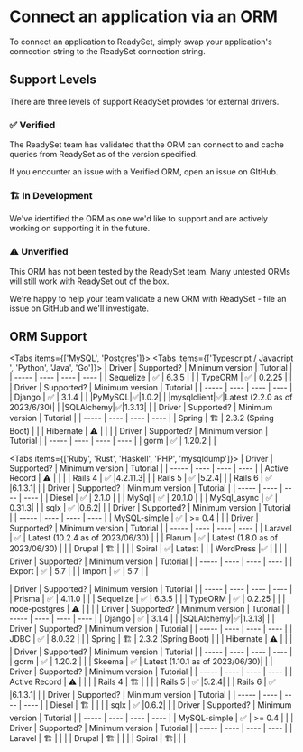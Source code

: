 
# Connect an application via an ORM
To connect an application to ReadySet, simply swap your application's connection string to the ReadySet connection string.

## Support Levels 
There are three levels of support ReadySet provides for external drivers.

### ✅ Verified

The ReadySet team has validated that the ORM can connect to and cache queries from ReadySet as of the version specified.

If you encounter an issue with a Verified ORM, open an issue on GItHub.

### 🏗️ In Development

We've identified the ORM as one we'd like to support and are actively working on supporting it in the future.

### ⚠️ Unverified

This ORM has not been tested by the ReadySet team. Many untested ORMs will still work with ReadySet out of the box.

We're happy to help your team validate a new ORM with ReadySet - file an issue on GitHub and we'll investigate.

## ORM Support
<Tabs items={['MySQL', 'Postgres']}>
<Tab>
<Tabs items={['Typescript / Javacript ', 'Python', 'Java', 'Go']}>
<Tab>
| Driver   | Supported? | Minimum version | Tutorial | 
| ----- | ---- | ---- | ---- |
| Sequelize | ✅ |  6.3.5 | |
| TypeORM | ✅ | 0.2.25 | |
</Tab>
<Tab>
| Driver   | Supported? | Minimum version | Tutorial | 
| ----- | ---- | ---- | ---- |
| Django  | ✅ | 3.1.4 | |
|PyMySQL|✅|1.0.2| |
|mysqlclient|✅|Latest (2.2.0 as of 2023/6/30)| |
|SQLAlchemy|✅|1.3.13| |
</Tab>
<Tab>
| Driver   | Supported? | Minimum version | Tutorial | 
| ----- | ---- | ---- | ---- |
| Spring | 🏗️ | 2.3.2 (Spring Boot) | |
| Hibernate  |  ⚠️   |   | |
</Tab>
<Tab>
| Driver   | Supported? | Minimum version | Tutorial | 
| ----- | ---- | ---- | ---- |
| gorm  |  ✅ | 1.20.2 | |
</Tab>
</Tabs>

<Tabs items={['Ruby', 'Rust', 'Haskell', 'PHP', 'mysqldump']}>
<Tab>
| Driver   | Supported? | Minimum version | Tutorial | 
| ----- | ---- | ---- | ---- |
| Active Record |  ⚠️  |    | |
| Rails 4 | ✅ |4.2.11.3| |
| Rails 5 | ✅ |5.2.4| |
| Rails 6 | ✅ |6.1.3.1| |
</Tab>
<Tab>
| Driver   | Supported? | Minimum version | Tutorial | 
| ----- | ---- | ---- | ---- |
| Diesel |  ✅   | 2.1.0 | |
| MySql | ✅ | 20.1.0  | |
| MySql_async | ✅ | 0.31.3| |
| sqlx | ✅ |0.6.2| |
</Tab>
<Tab>
| Driver   | Supported? | Minimum version | Tutorial | 
| ----- | ---- | ---- | ---- |
| MySQL-simple |  ✅  | >= 0.4 | |
</Tab>
<Tab>
| Driver   | Supported? | Minimum version | Tutorial | 
| ----- | ---- | ---- | ---- |
| Laravel |  ✅  | Latest (10.2.4 as of 2023/06/30) | |
| Flarum |  ✅  | Latest (1.8.0 as of 2023/06/30) | |
| Drupal |  🏗️  | | |
| Spiral | ✅| Latest | |
| WordPress |✅ | | |
</Tab>
<Tab>
| Driver   | Supported? | Minimum version | Tutorial | 
| ----- | ---- | ---- | ---- |
| Export | ✅ |   5.7 | |
| Import | ✅ |   5.7 | |
</Tab>
</Tabs>
</Tab>

<Tab>
<Tabs items={['Typescript / Javacript ', 'Python', 'Java', 'Go']}>
<Tab>
| Driver   | Supported? | Minimum version | Tutorial | 
| ----- | ---- | ---- | ---- |
| Prisma  | ✅ |   4.11.0 | |
| Sequelize | ✅ |  6.3.5 | |
| TypeORM | ✅ | 0.2.25 | |
| node-postgres | ⚠️ | | |
</Tab>
<Tab>
| Driver   | Supported? | Minimum version | Tutorial | 
| ----- | ---- | ---- | ---- |
| Django  | ✅ | 3.1.4 | |
|SQLAlchemy|✅|1.3.13| |
</Tab>
<Tab>
| Driver   | Supported? | Minimum version | Tutorial | 
| ----- | ---- | ---- | ---- |
| JDBC  |  ✅  |  8.0.32  | |
| Spring | 🏗️ | 2.3.2 (Spring Boot) | |
| Hibernate  |  ⚠️   |   | |
</Tab>
<Tab>
| Driver   | Supported? | Minimum version | Tutorial | 
| ----- | ---- | ---- | ---- |
| gorm  |  ✅ | 1.20.2 | |
| Skeema | ✅ | Latest (1.10.1 as of 2023/06/30)| |
</Tab>
</Tabs>
<Tabs items={['Ruby', 'Rust', 'Haskell', 'PHP']}>
<Tab>
| Driver   | Supported? | Minimum version | Tutorial | 
| ----- | ---- | ---- | ---- |
| Active Record |  ⚠️  |    | |
| Rails 4 | 🏗️ | | |
| Rails 5 | ✅ |5.2.4| |
| Rails 6 | ✅ |6.1.3.1| |
</Tab>
<Tab>
| Driver   | Supported? | Minimum version | Tutorial | 
| ----- | ---- | ---- | ---- |
| Diesel |  🏗️   |  | |
| sqlx | ✅ |0.6.2| |
</Tab>
<Tab>
| Driver   | Supported? | Minimum version | Tutorial | 
| ----- | ---- | ---- | ---- |
| MySQL-simple |  ✅  | >= 0.4 | |
</Tab>
<Tab>
| Driver   | Supported? | Minimum version | Tutorial | 
| ----- | ---- | ---- | ---- |
| Laravel |   🏗️  | | |
| Drupal |  🏗️  | | |
| Spiral | 🏗️| | |
</Tab>
</Tabs>
</Tab>
</Tabs>

